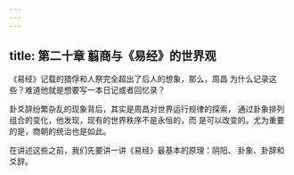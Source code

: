 ```yaml
---
---
---
```

title: 第二十章 翦商与《易经》的世界观
---



《易经》记载的猎俘和人祭完全超出了后人的想象，那么，周昌 为什么记录这些？难道他就是想要写一本日记或者回忆录？

卦爻辞纷繁杂乱的现象背后，其实是周昌对世界运行规律的探索， 通过卦象排列组合的变化，他发现，现有的世界秩序不是永恒的，而 是可以改变的。尤为重要的是，商朝的统治也是如此。

在讲述这些之前，我们先要讲一讲《易经》最基本的原理：阴阳、 卦象、卦辞和爻辞。